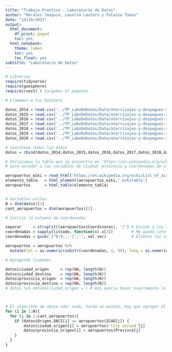 ```yaml
---
title: "Trabajo Practico - Laboratorio de Datos"
author: "Morales Joaquin, Lasorsa Lautaro y Palazzo Tomas"
date: "14/10/2021"
output:
  html_document:
    df_print: paged
    toc: yes
  html_notebook:
    theme: lumen
    toc: yes
    toc_float: yes
subtitle: "Laboratorio de Datos"
---
```


```r
# Librerias
require(tidyverse)
require(geosphere)
require(rvest) # Cargamos el paquete
```


```r
# Llamamos a los DataSets

datos_2014 = read.csv('../TP_LaboDeDatos/Data/aterrizajes-y-despegues-registrados-por-eana-2014.csv', encoding = 'latin1', sep = ';')
datos_2015 = read.csv('../TP_LaboDeDatos/Data/aterrizajes-y-despegues-registrados-por-eana-2015.csv', encoding = 'latin1', sep = ';')
datos_2016 = read.csv('../TP_LaboDeDatos/Data/aterrizajes-y-despegues-registrados-por-eana-2016.csv', encoding = 'latin1', sep = ';')
datos_2017 = read.csv('../TP_LaboDeDatos/Data/aterrizajes-y-despegues-registrados-por-eana-2017.csv', encoding = 'latin1', sep = ';')
datos_2018 = read.csv('../TP_LaboDeDatos/Data/aterrizajes-y-despegues-registrados-por-eana-2018.csv', encoding = 'latin1', sep = ';')
datos_2019 = read.csv('../TP_LaboDeDatos/Data/aterrizajes-y-despegues-registrados-por-eana-2019.csv', encoding = 'latin1', sep = ';')
datos_2020 = read.csv('../TP_LaboDeDatos/Data/aterrizajes-y-despegues-registrados-por-eana-2020.csv', encoding = 'latin1', sep = ';')

# Concateno todos los datos
datos = rbind(datos_2014,datos_2015,datos_2016,datos_2017,datos_2018,datos_2019,datos_2020)

```

```r
# Utilizamos la tabla que se encuentra en 'https://en.wikipedia.org/wiki/List_of_airports_in_Argentina'
# para acceder a las variables de ciudad, provincia y coordenadas de cada aeropuerto 

aeropuertos_wiki = read_html('https://en.wikipedia.org/wiki/List_of_airports_in_Argentina')
elemento_tabla   = html_element(aeropuertos_wiki,'.wikitable')
aeropuertos      = html_table(elemento_tabla)


# Variables utiles
N = dim(datos)[1]
cant_aeropuertos = dim(aeropuertos)[1]

```

```r
# Corrijo la columna de coordenadas 

separar     = strsplit((aeropuertos$Coordinates), '/') # Divide a los strings en los lugares donde haya '/' 
coordenadas = sapply(listado, function(x) x[3])        # Me quedo solo con el 3er tipo de coordenada
coordenadas = gsub('[^0-9,.,-]','', vel_vec)           # Elimino los caracteres que no quiero utilizar

aeropuertos = aeropuertos %>% 
  mutate(lat = as.numeric(substr(coordenadas, 1, 9)), long = as.numeric(substr(coordenadas, 10, 18))) # Separo a mano latitud y longitud (revizar si esta todo en orden)


```



```r
# Agregando Ciudades

datos$ciudad_origen     = rep(NA, length(N))
datos$ciudad_destino    = rep(NA, length(N))
datos$provincia_origen  = rep(NA, length(N))
datos$provincia_destino = rep(NA, length(N))
# datos %>% mutate(ciudad_origen = ) # Aca queria hacer exactamente lo de arriba pero usando dplyr



# El algoritmo de abajo ndar anda, tarda un monton. Hay que agregar el resto de las variables
for (i in 1:N){
  for (j in 1:cant_aeropuertos){
    if (datos$Origen.OACI[i] == aeropuertos$ICAO[j]) {
        datos$ciudad_origen[i] = aeropuertos$`City served`[j] 
        datos$provincia_origen[i] = aeropuertos$Province[j]
    }
  }
}



```




